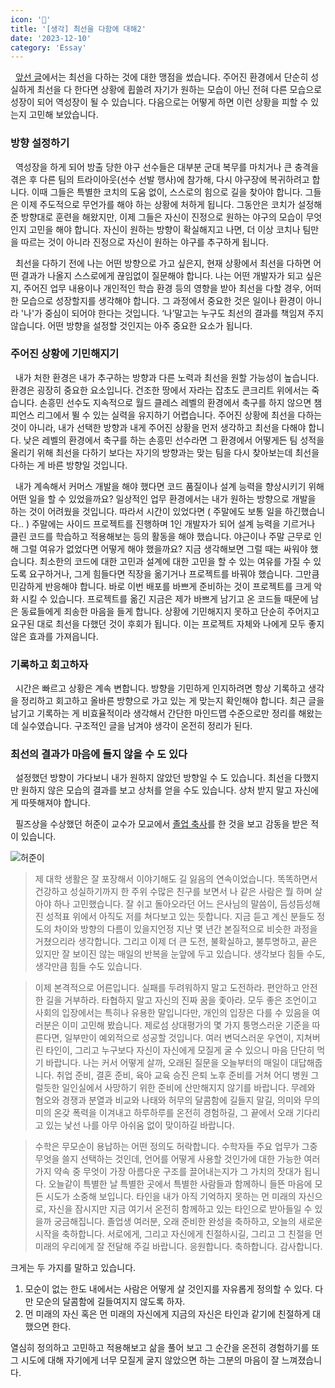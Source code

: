 ```yaml
---
icon: '💪'
title: '[생각] 최선을 다함에 대해2'
date: '2023-12-10'
category: 'Essay'
---
```


&nbsp; [앞선 글](/do-my-best-1)에서는 최선을 다하는 것에 대한 맹점을 썼습니다. 주어진 환경에서 단순히 성실하게 최선을 다 한다면 상황에 휩쓸려 자기가 원하는 모습이 아닌 전혀 다른 모습으로 성장이 되어 역성장이 될 수 있습니다. 다음으로는 어떻게 하면 이런 상황을 피할 수 있는지 고민해 보았습니다.

### 방향 설정하기

&nbsp; 역성장을 하게 되어 방출 당한 야구 선수들은 대부분 군대 복무를 마치거나 큰 충격을 겪은 후 다른 팀의 트라이아웃(선수 선발 행사)에 참가해, 다시 야구장에 복귀하려고 합니다. 이때 그들은 특별한 코치의 도움 없이, 스스로의 힘으로 길을 찾아야 합니다. 그들은 이제 주도적으로 무언가를 해야 하는 상황에 처하게 됩니다. 그동안은 코치가 설정해준 방향대로 훈련을 해왔지만, 이제 그들은 자신이 진정으로 원하는 야구의 모습이 무엇인지 고민을 해야 합니다. 자신이 원하는 방향이 확실해지고 나면, 더 이상 코치나 팀만을 따르는 것이 아니라 진정으로 자신이 원하는 야구를 추구하게 됩니다.

&nbsp; 최선을 다하기 전에 나는 어떤 방향으로 가고 싶은지, 현재 상황에서 최선을 다하면 어떤 결과가 나올지 스스로에게 끊임없이 질문해야 합니다. 나는 어떤 개발자가 되고 싶은지, 주어진 업무 내용이나 개인적인 학습 환경 등의 영향을 받아 최선을 다할 경우, 어떠한 모습으로 성장할지를 생각해야 합니다. 그 과정에서 중요한 것은 일이나 환경이 아니라 '나'가 중심이 되어야 한다는 것입니다. ‘나’말고는 누구도 최선의 결과를 책임져 주지 않습니다. 어떤 방향을 설정할 것인지는 아주 중요한 요소가 됩니다.

### 주어진 상황에 기민해지기

&nbsp; 내가 처한 환경은 내가 추구하는 방향과 다른 노력과 최선을 원할 가능성이 높습니다. 환경은 굉장히 중요한 요소입니다. 건조한 땅에서 자라는 잡초도 콘크리트 위에서는 죽습니다. 손흥민 선수도 지속적으로 월드 클레스 레벨의 환경에서 축구를 하지 않으면 챔피언스 리그에서 뛸 수 있는 실력을 유지하기 어렵습니다. 주어진 상황에 최선을 다하는 것이 아니라, 내가 선택한 방향과 내게 주어진 상황을 먼저 생각하고 최선을 다해야 합니다. 낮은 레벨의 환경에서 축구를 하는 손흥민 선수라면 그 환경에서 어떻게든 팀 성적을 올리기 위해 최선을 다하기 보다는 자기의 방향과는 맞는 팀을 다시 찾아보는데 최선을 다하는 게 바른 방향일 것입니다.

&nbsp; 내가 계속해서 커머스 개발을 해야 했다면 코드 품질이나 설계 능력을 향상시키기 위해 어떤 일을 할 수 있었을까요? 일상적인 업무 환경에서는 내가 원하는 방향으로 개발을 하는 것이 어려웠을 것입니다. 따라서 시간이 있었다면 ( 주말에도 보통 일을 하긴했습니다.. ) 주말에는 사이드 프로젝트를 진행하며 1인 개발자가 되어 설계 능력을 기르거나 클린 코드를 학습하고 적용해보는 등의 활동을 해야 했습니다. 야근이나 주말 근무로 인해 그럴 여유가 없었다면 어떻게 해야 했을까요? 지금 생각해보면 그럴 때는 싸워야 했습니다. 최소한의 코드에 대한 고민과 설계에 대한 고민을 할 수 있는 여유를 가질 수 있도록 요구하거나, 그게 힘들다면 직장을 옮기거나 프로젝트를 바꿔야 했습니다. 그만큼 민감하게 반응해야 합니다. 바로 이번 배포를 바쁘게 준비하는 것이 프로젝트를 크게 악화 시킬 수 있습니다. 프로젝트를 옮긴 지금은 제가 바쁘게 남기고 온 코드들 때문에 남은 동료들에게 죄송한 마음을 들게 합니다. 상황에 기민해지지 못하고 단순히 주어지고 요구된 대로 최선을 다했던 것이 후회가 됩니다. 이는 프로젝트 자체와 나에게 모두 좋지 않은 효과를 가져읍니다.

### 기록하고 회고하자

&nbsp; 시간은 빠르고 상황은 계속 변합니다. 방향을 기민하게 인지하려면 항상 기록하고 생각을 정리하고 회고하고 올바른 방향으로 가고 있는 게 맞는지 확인해야 합니다. 최근 글을 남기고 기록하는 게 비효율적이라 생각해서 간단한 마인드맵 수준으로만 정리를 해왔는데 실수였습니다. 구조적인 글을 남겨야 생각이 온전히 정리가 된다.

### 최선의 결과가 마음에 들지 않을 수 도 있다

&nbsp; 설정했던 방향이 가다보니 내가 원하지 않았던 방향일 수 도 있습니다. 최선을 다했지만 원하지 않은 모습의 결과를 보고 상처를 얻을 수도 있습니다. 상처 받지 말고 자신에게 따뜻해져야 합니다.

&nbsp; 필즈상을 수상했던 허준이 교수가 모교에서 [졸업 축사](https://www.youtube.com/watch?v=OLDhaqosPtA)를 한 것을 보고 감동을 받은 적이 있습니다.

![허준이](./images/heo.jpeg)

> 제 대학 생활은 잘 포장해서 이야기해도 길 잃음의 연속이었습니다. 똑똑하면서 건강하고 성실하기까지 한 주위 수많은 친구를 보면서 나 같은 사람은 뭘 하며 살아야 하나 고민했습니다. 잘 쉬고 돌아오라던 어느 은사님의 말씀이, 듬성듬성해진 성적표 위에서 아직도 저를 쳐다보고 있는 듯합니다. 지금 듣고 계신 분들도 정도의 차이와 방향의 다름이 있을지언정 지난 몇 년간 본질적으로 비슷한 과정을 거쳤으리라 생각합니다. 그리고 이제 더 큰 도전, 불확실하고, 불투명하고, 끝은 있지만 잘 보이진 않는 매일의 반복을 눈앞에 두고 있습니다. 생각보다 힘들 수도, 생각만큼 힘들 수도 있습니다.

> 이제 본격적으로 어른입니다. 실패를 두려워하지 말고 도전하라. 편안하고 안전한 길을 거부하라. 타협하지 말고 자신의 진짜 꿈을 좇아라. 모두 좋은 조언이고 사회의 입장에서는 특히나 유용한 말입니다만, 개인의 입장은 다를 수 있음을 여러분은 이미 고민해 봤습니다. 제로섬 상대평가의 몇 가지 퉁명스러운 기준을 따른다면, 일부만이 예외적으로 성공할 것입니다. 여러 변덕스러운 우연이, 지쳐버린 타인이, 그리고 누구보다 자신이 자신에게 모질게 굴 수 있으니 마음 단단히 먹기 바랍니다. 나는 커서 어떻게 살까, 오래된 질문을 오늘부터의 매일이 대답해줍니다. 취업 준비, 결혼 준비, 육아 교육 승진 은퇴 노후 준비를 거쳐 어디 병원 그럴듯한 일인실에서 사망하기 위한 준비에 산만해지지 않기를 바랍니다. 무례와 혐오와 경쟁과 분열과 비교와 나태와 허무의 달콤함에 길들지 말길, 의미와 무의미의 온갖 폭력을 이겨내고 하루하루를 온전히 경험하길, 그 끝에서 오래 기다리고 있는 낯선 나를 아무 아쉬움 없이 맞이하길 바랍니다.

> 수학은 무모순이 용납하는 어떤 정의도 허락합니다. 수학자들 주요 업무가 그중 무엇을 쓸지 선택하는 것인데, 언어를 어떻게 사용할 것인가에 대한 가능한 여러 가지 약속 중 무엇이 가장 아름다운 구조를 끌어내는지가 그 가치의 잣대가 됩니다. 오늘같이 특별한 날 특별한 곳에서 특별한 사람들과 함께하니 들뜬 마음에 모든 시도가 소중해 보입니다. 타인을 내가 아직 기억하지 못하는 먼 미래의 자신으로, 자신을 잠시지만 지금 여기서 온전히 함께하고 있는 타인으로 받아들일 수 있을까 궁금해집니다. 졸업생 여러분, 오래 준비한 완성을 축하하고, 오늘의 새로운 시작을 축하합니다. 서로에게, 그리고 자신에게 친절하시길, 그리고 그 친절을 먼 미래의 우리에게 잘 전달해 주길 바랍니다. 응원합니다. 축하합니다. 감사합니다.

크게는 두 가지를 말하고 있습니다.

1. 모순이 없는 한도 내에서는 사람은 어떻게 살 것인지를 자유롭게 정의할 수 있다. 다만 모순의 달콤함에 길들여지지 않도록 하자.
2. 먼 미래의 자신 혹은 먼 미래의 자신에게 지금의 자신은 타인과 같기에 친절하게 대했으면 한다.

열심히 정의하고 고민하고 적용해보고 삶을 풀어 보고 그 순간을 온전히 경험하기를 또 그 시도에 대해 자기에게 너무 모질게 굴지 않았으면 하는 그분의 마음이 잘 느껴졌습니다.
